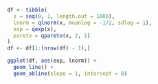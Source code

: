 ```r
df <- tibble(
  x = seq(0, 1, length.out = 1000),
  lnorm = qlnorm(x, meanlog = -1/2, sdlog = 1),
  exp = qexp(x),
  pareto = qpareto(x, 2, 1)
)
df <- df[1:(nrow(df) - 1),]

ggplot(df, aes(exp, lnorm)) +
  geom_line() +
  geom_abline(slope = 1, intercept = 0)
```

